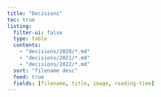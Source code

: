 ```yaml
---
title: "Decisions"
toc: true
listing:
  filter-ui: false
  type: table
  contents:
    - "decisions/2020/*.md"
    - "decisions/2021/*.md"
    - "decisions/2022/*.md"
  sort: "filename desc"
  feed: true
  fields: [filename, title, image, reading-time]
---
```

